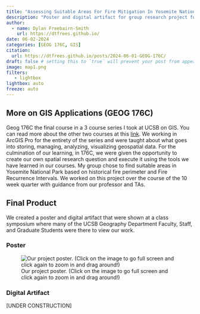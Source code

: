 ```yaml
---
title: "Assessing Suitable Areas For Fire Mitigation In Yosemite National Park"
description: "Poster and digital artifact for group research project for my final GIS course at UCSB."
author:
  - name: Dylan Freebairn-Smith
    url: https://dtfrees.github.io/
date: 06-02-2024
categories: [GEOG 176C, GIS] 
citation:
  url: https://dtfrees.github.io/posts/2024-06-01-GEOG-176C/
draft: false # setting this to `true` will prevent your post from appearing on your listing page until you're ready!
image: map1.png
filters:
   - lightbox
lightbox: auto
freeze: auto
---
```


## More on GIS Applications (GEOG 176C)

Geog 176C the final course in a 3 course series I took at UCSB on GIS. You can read more about the other two courses at this [link](https://dtfrees.github.io/gis.html). We working in ArcGIS Pro for the entirety of the series and were taught about what goes into storing, managing, analyzing, visualizing geospatial data. For the culmination of our learning, in 176C, we were given the opportunity to create our own spatial research question and execute it using the tools we have learned in our courses. My group chose to find suitable areas in Yosemite National Park based on historical fire perimeter and Fire Recurrence Intervals. We worked on this project over the course of the 10 week quarter with guidance from our professor and TAs.

## Final Product

We created a poster and digital artifact that were shown at a class symposium where many of the UCSB Geography Department Faculty, Staff, and Graduate Students were there to view our work.

### Poster

![Our project poster. (Click on the image to go full screen and click again to zoom in and drag around!)](Poster.png){.lightbox}

### Digital Artifact

[UNDER CONSTRUCTION]
